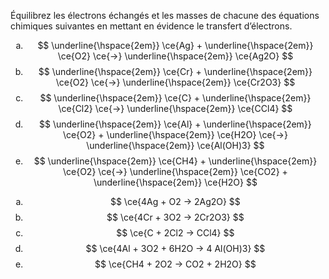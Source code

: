 ::: {.Exercise data-latex=""}

Équilibrez les électrons échangés et les masses de chacune des équations chimiques suivantes en mettant en évidence le transfert d'électrons.

a. $$
\underline{\hspace{2em}} \ce{Ag} + \underline{\hspace{2em}} \ce{O2} \ce{->} \underline{\hspace{2em}} \ce{Ag2O}
$$
\vspace{1em}
b. $$
\underline{\hspace{2em}} \ce{Cr} + \underline{\hspace{2em}} \ce{O2} \ce{->} \underline{\hspace{2em}} \ce{Cr2O3}
$$
\vspace{1em}
c. $$
\underline{\hspace{2em}} \ce{C} + \underline{\hspace{2em}} \ce{Cl2} \ce{->} \underline{\hspace{2em}} \ce{CCl4}
$$
\vspace{1em}
d. $$
\underline{\hspace{2em}} \ce{Al} + \underline{\hspace{2em}} \ce{O2} + \underline{\hspace{2em}} \ce{H2O} \ce{->} \underline{\hspace{2em}} \ce{Al(OH)3}
$$
\vspace{1em}
e. $$
\underline{\hspace{2em}} \ce{CH4} + \underline{\hspace{2em}} \ce{O2} \ce{->} \underline{\hspace{2em}} \ce{CO2} + \underline{\hspace{2em}} \ce{H2O}
$$
\vspace{1em}

:::

::: {.Answer data-latex=""}

a. $$
\ce{4Ag + O2 -> 2Ag2O}
$$
b. $$
\ce{4Cr + 3O2 -> 2Cr2O3}
$$
c. $$
\ce{C + 2Cl2 -> CCl4}
$$
d. $$
\ce{4Al + 3O2 + 6H2O -> 4 Al(OH)3}
$$
e. $$
\ce{CH4 + 2O2 -> CO2 + 2H2O}
$$

:::
